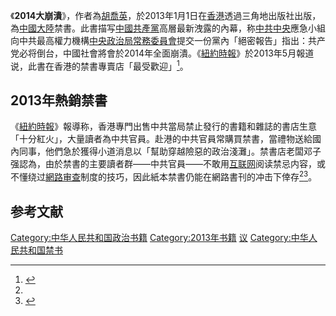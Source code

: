 {{Infobox Book <!-- See Wikipedia:WikiProject_Novels or Wikipedia:WikiProject_Books -->
|name          = 2014大崩潰
|image         = [[File:2014collapse.jpg|200px]]
|image_caption = 
|author        = [[胡喬英|胡喬英]]
|country       = {{HK}}
|language      = [[中文|中文]]
|translator= 
|genre         = 
|publisher     = [[三角地出版社|三角地出版社]]
|pub_date      = 2013年1月1日
|media_type    = [[印刷|印刷]]（平裝本）
|pages         = 
|isbn          = 9781896642062
}}

《'''2014大崩潰'''》，作者為[[胡喬英|胡喬英]]，於2013年1月1日在[[香港|香港]]透過三角地出版社出版，為[[中國大陸|中國大陸]]禁書。此書描写[[中國共產黨|中國共產黨]]高層最新洩露的內幕，称[[中共中央|中共中央]]應急小組向中共最高權力機構[[中國共產黨中央政治局常務委員會|中央政治局常務委員會]]提交一份黨內「絕密報告」指出：共产党必将倒台，中國社會將會於2014年全面崩潰。《[[紐約時報|紐約時報]]》於2013年5月報道说，此書在香港的禁書專賣店「最受歡迎」<ref name="NYT">{{cite news | url=http://cn.nytimes.com/china/20130520/c20hongkong/ | title=购物到香港，送礼不如送禁书 | work=[[紐約時報|紐約時報]]NY Times | date=2013-05-20 | author=記者 储百亮 Chris Buckley | accessdate=2013-05-29 | archive-date=2020-10-31 | archive-url=https://web.archive.org/web/20201031023728/https://cn.nytimes.com/china/20130520/c20hongkong/ | dead-url=no }}</ref>。

==2013年熱銷禁書==
《[[紐約時報|紐約時報]]》報導称，香港專門出售中共當局禁止發行的書籍和雜誌的書店生意「十分紅火」，大量讀者為中共官員。赴港的中共官員常購買禁書，當禮物送給國內同事，他們急於獲得小道消息以「幫助穿越險惡的政治淺灘」。禁書店老闆邓子强認為，由於禁書的主要讀者群——中共官員——不敢用[[互联网|互联网]]阅读禁忌内容，或不懂绕过[[網路审查|網路审查]]制度的技巧，因此紙本禁書仍能在網路書刊的冲击下倖存<ref  name="NYT"/><ref>{{cite web | url=http://cwbbooks.com/products.php?product=%E3%80%8A2014%E5%A4%A7%E5%B4%A9%E6%BD%B0%E3%80%8B | title=《2014大崩潰》書本介紹 | accessdate=2013-05-29 | archive-date=2019-06-09 | archive-url=https://web.archive.org/web/20190609165310/http://cwbbooks.com/products.php?product=%E3%80%8A2014%E5%A4%A7%E5%B4%A9%E6%BD%B0%E3%80%8B | dead-url=no }}</ref>。

== 参考文献 ==
{{Reflist|2}}

[[Category:中华人民共和国政治书籍|Category:中华人民共和国政治书籍]]
[[Category:2013年书籍|Category:2013年书籍]]
[[Category:中文书籍|议]]
[[Category:中华人民共和国禁书|Category:中华人民共和国禁书]]